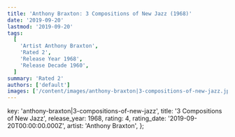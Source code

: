 ```yaml
---
title: 'Anthony Braxton: 3 Compositions of New Jazz (1968)'
date: '2019-09-20'
lastmod: '2019-09-20'
tags:
  [
    'Artist Anthony Braxton',
    'Rated 2',
    'Release Year 1968',
    'Release Decade 1960',
  ]
summary: 'Rated 2'
authors: ['default']
images: ['/content/images/anthony-braxton|3-compositions-of-new-jazz.jpg']
---
```


  key: 'anthony-braxton|3-compositions-of-new-jazz',
  title: '3 Compositions of New Jazz',
  release_year: 1968,
  rating: 4,
  rating_date: '2019-09-20T00:00:00.000Z',
  artist: 'Anthony Braxton',
};

<MusicRating data={data} />
